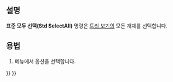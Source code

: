 <languages/>

{{Docnav
|[[Std_BoxElementSelection/ko|면 선택 상자]]
|[[Std_Delete/ko|삭제]]
|[[Std_Edit_Menu/ko|표준 편집 메뉴]]
|IconL=Std_BoxElementSelection.svg
|IconR=Std_Delete.svg
|IconC=Freecad.svg
}}

<div class="mw-translate-fuzzy">
{{GuiCommand/ko
|Name=Std SelectAll
|Name/ko=표준 모두 선택
|MenuLocation=편집 → 모두 선택
|Workbenches=모두
|SeeAlso=[[Std_BoxSelection/ko|표준 개체 선택 상자]], [[Std_BoxElementSelection/ko|표준 면 선택 상자]]
}}
</div>

<span id="Description"></span>
==설명==

<div class="mw-translate-fuzzy">
'''표준 모두 선택(Std SelectAll)''' 명령은 [[Tree_view/ko|트리 보기]]의 모든 개체를 선택합니다.
</div>

<span id="Usage"></span>
==용법==

<div class="mw-translate-fuzzy">
# 메뉴에서 {{MenuCommand|편집 → [[Image:Std_SelectAll.svg|16px]] 모두 선택}} 옵션을 선택합니다.
</div>


{{Docnav
|[[Std_BoxElementSelection/ko|면 선택 상자]]
|[[Std_Delete/ko|삭제]]
|[[Std_Edit_Menu/ko|표준 편집 메뉴]]
|IconL=Std_BoxElementSelection.svg
|IconR=Std_Delete.svg
|IconC=Freecad.svg
}}

{{Std_Base_navi{{#translation:}}}}
{{Userdocnavi{{#translation:}}}}